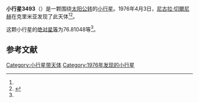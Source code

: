 {{Infobox planet
| bgcolour = #FFFFC0
| name = 3493 Stepanov
| symbol = 
| image = 
| caption = 
| discovery = yes
| discovery_ref = 
| discoverer = [[尼古拉·切爾尼赫|尼古拉·切爾尼赫]]
| discovery_site = [[克里米亚|克里米亚]] 
| discovered = 1976年4月3日
| designations = yes
| mp_name = 
| named_after = 
| alt_names = 1976 GR6/ 1930 EC / 1976 KL1 / 1983 NO
| mp_category = [[主带小行星|主带小行星]]
| orbit_ref = <ref name="a">[http://ssd.jpl.nasa.gov/sbdb.cgi?sstr=3493 3493 Stepanov] {{Wayback|url=http://ssd.jpl.nasa.gov/sbdb.cgi?sstr=3493 |date=20200918001417 }}，小行星數據庫瀏覽器（JPL Small-Body Database Browser）－[[美国国家航空航天局|美国国家航空航天局]]喷气推进实验室</ref>
| epoch = 2456400.5 (2013年4月18日更新)
| aphelion = {{convert|2.3973298|AU|km|3|abbr=on|lk=out}}
| perihelion = {{convert|2.0085420|AU|km|3|abbr=on}}
| semimajor = {{convert|2.2029359|AU|km|3|abbr=on}}
| eccentricity = 0.0882431
| period = 1194.266407 [[日|日]]<br />3.27[[儒略年|儒略年]]
| avg_speed = 
| inclination = 5.97511
| asc_node = 122.15541
| mean_anomaly = 
| arg_peri = 76.81048
| satellites = 
| physical_characteristics = yes
| dimensions = 
| mass = 
| density = 
| surface_grav = 
| escape_velocity = 
| sidereal_day = 
| axial_tilt = 
| pole_ecliptic_lat = 
| pole_ecliptic_lon = 
| albedo = 
| temperatures= 
| temp_name1 = 
| mean_temp_1 = 
| max_temp_1 = 
| temp_name2 = 
| max_temp_2 = 
| spectral_type = 
| abs_magnitude = 76.81048
}}

'''小行星3493'''（{{lang-en|3493 Stepanov}}）是一颗围绕[[太阳|太阳]][[公转|公转]]的[[小行星|小行星]]。1976年4月3日，[[尼古拉·切爾尼赫|尼古拉·切爾尼赫]]在克里米亚发现了此天体<ref name="a" /><ref>{{cite news|title=小行星列表|url=http://cfa-www.harvard.edu/iau/lists/NumberedMPs.txt|accessdate=2013-07-08|newspaper=哈佛大学|archive-date=2008-05-17|archive-url=https://web.archive.org/web/20080517010638/http://cfa-www.harvard.edu/iau/lists/NumberedMPs.txt|dead-url=no}}</ref>。

这颗小行星的[[绝对星等|绝对星等]]为76.81048等<ref name="a" />。

==参考文献==
{{reflist}}
{{Minor Planet Number|[[小行星3492|小行星3492]]|[[小行星3494|小行星3494]]}}

{{小天体}}

[[Category:小行星带天体|Category:小行星带天体]]
[[Category:1976年发现的小行星|Category:1976年发现的小行星]]

{{asteroid-stub}}